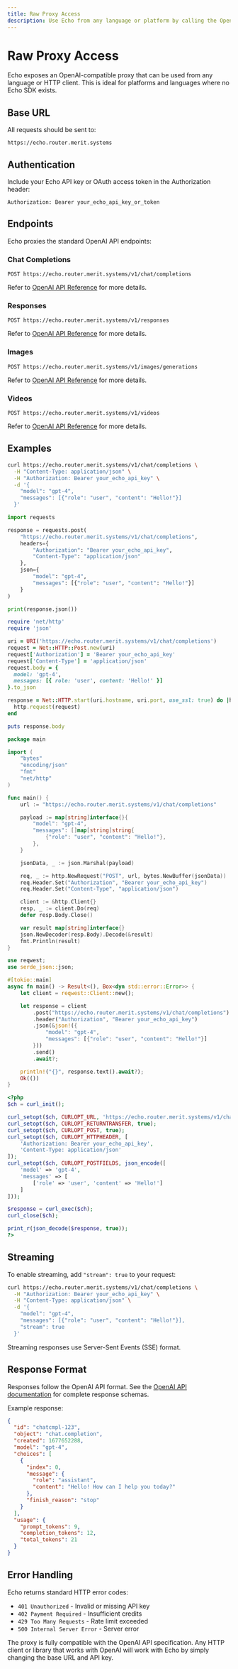 ```yaml
---
title: Raw Proxy Access
description: Use Echo from any language or platform by calling the OpenAI-compatible proxy directly
---
```


# Raw Proxy Access

Echo exposes an OpenAI-compatible proxy that can be used from any language or HTTP client. This is ideal for platforms and languages where no Echo SDK exists.

## Base URL

All requests should be sent to:

```
https://echo.router.merit.systems
```

## Authentication

Include your Echo API key or OAuth access token in the Authorization header:

```http
Authorization: Bearer your_echo_api_key_or_token
```

## Endpoints

Echo proxies the standard OpenAI API endpoints:

### Chat Completions

```http
POST https://echo.router.merit.systems/v1/chat/completions
```

Refer to [OpenAI API Reference](https://platform.openai.com/docs/api-reference/chat) for more details.

### Responses

```http
POST https://echo.router.merit.systems/v1/responses
```

Refer to [OpenAI API Reference](https://platform.openai.com/docs/api-reference/responses) for more details.

### Images

```http
POST https://echo.router.merit.systems/v1/images/generations
```

Refer to [OpenAI API Reference](https://platform.openai.com/docs/api-reference/images) for more details.

### Videos

```http
POST https://echo.router.merit.systems/v1/videos
```

Refer to [OpenAI API Reference](https://platform.openai.com/docs/api-reference/videos) for more details.

## Examples

```bash tab="cURL"
curl https://echo.router.merit.systems/v1/chat/completions \
  -H "Content-Type: application/json" \
  -H "Authorization: Bearer your_echo_api_key" \
  -d '{
    "model": "gpt-4",
    "messages": [{"role": "user", "content": "Hello!"}]
  }'
```

```python tab="Python"
import requests

response = requests.post(
    "https://echo.router.merit.systems/v1/chat/completions",
    headers={
        "Authorization": "Bearer your_echo_api_key",
        "Content-Type": "application/json"
    },
    json={
        "model": "gpt-4",
        "messages": [{"role": "user", "content": "Hello!"}]
    }
)

print(response.json())
```

```ruby tab="Ruby"
require 'net/http'
require 'json'

uri = URI('https://echo.router.merit.systems/v1/chat/completions')
request = Net::HTTP::Post.new(uri)
request['Authorization'] = 'Bearer your_echo_api_key'
request['Content-Type'] = 'application/json'
request.body = {
  model: 'gpt-4',
  messages: [{ role: 'user', content: 'Hello!' }]
}.to_json

response = Net::HTTP.start(uri.hostname, uri.port, use_ssl: true) do |http|
  http.request(request)
end

puts response.body
```

```go tab="Go"
package main

import (
    "bytes"
    "encoding/json"
    "fmt"
    "net/http"
)

func main() {
    url := "https://echo.router.merit.systems/v1/chat/completions"

    payload := map[string]interface{}{
        "model": "gpt-4",
        "messages": []map[string]string{
            {"role": "user", "content": "Hello!"},
        },
    }

    jsonData, _ := json.Marshal(payload)

    req, _ := http.NewRequest("POST", url, bytes.NewBuffer(jsonData))
    req.Header.Set("Authorization", "Bearer your_echo_api_key")
    req.Header.Set("Content-Type", "application/json")

    client := &http.Client{}
    resp, _ := client.Do(req)
    defer resp.Body.Close()

    var result map[string]interface{}
    json.NewDecoder(resp.Body).Decode(&result)
    fmt.Println(result)
}
```

```rust tab="Rust"
use reqwest;
use serde_json::json;

#[tokio::main]
async fn main() -> Result<(), Box<dyn std::error::Error>> {
    let client = reqwest::Client::new();

    let response = client
        .post("https://echo.router.merit.systems/v1/chat/completions")
        .header("Authorization", "Bearer your_echo_api_key")
        .json(&json!({
            "model": "gpt-4",
            "messages": [{"role": "user", "content": "Hello!"}]
        }))
        .send()
        .await?;

    println!("{}", response.text().await?);
    Ok(())
}
```

```php tab="PHP"
<?php
$ch = curl_init();

curl_setopt($ch, CURLOPT_URL, 'https://echo.router.merit.systems/v1/chat/completions');
curl_setopt($ch, CURLOPT_RETURNTRANSFER, true);
curl_setopt($ch, CURLOPT_POST, true);
curl_setopt($ch, CURLOPT_HTTPHEADER, [
    'Authorization: Bearer your_echo_api_key',
    'Content-Type: application/json'
]);
curl_setopt($ch, CURLOPT_POSTFIELDS, json_encode([
    'model' => 'gpt-4',
    'messages' => [
        ['role' => 'user', 'content' => 'Hello!']
    ]
]));

$response = curl_exec($ch);
curl_close($ch);

print_r(json_decode($response, true));
?>
```

## Streaming

To enable streaming, add `"stream": true` to your request:

```bash
curl https://echo.router.merit.systems/v1/chat/completions \
  -H "Authorization: Bearer your_echo_api_key" \
  -H "Content-Type: application/json" \
  -d '{
    "model": "gpt-4",
    "messages": [{"role": "user", "content": "Hello!"}],
    "stream": true
  }'
```

Streaming responses use Server-Sent Events (SSE) format.

## Response Format

Responses follow the OpenAI API format. See the [OpenAI API documentation](https://platform.openai.com/docs/api-reference/chat/create) for complete response schemas.

Example response:

```json
{
  "id": "chatcmpl-123",
  "object": "chat.completion",
  "created": 1677652288,
  "model": "gpt-4",
  "choices": [
    {
      "index": 0,
      "message": {
        "role": "assistant",
        "content": "Hello! How can I help you today?"
      },
      "finish_reason": "stop"
    }
  ],
  "usage": {
    "prompt_tokens": 9,
    "completion_tokens": 12,
    "total_tokens": 21
  }
}
```

## Error Handling

Echo returns standard HTTP error codes:

- `401 Unauthorized` - Invalid or missing API key
- `402 Payment Required` - Insufficient credits
- `429 Too Many Requests` - Rate limit exceeded
- `500 Internal Server Error` - Server error

<Callout type="info">
  The proxy is fully compatible with the OpenAI API specification. Any HTTP
  client or library that works with OpenAI will work with Echo by simply
  changing the base URL and API key.
</Callout>
